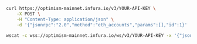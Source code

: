 
<Tabs>
  <TabItem value="cURL">

```bash
curl https://optimism-mainnet.infura.io/v3/YOUR-API-KEY \
    -X POST \
    -H "Content-Type: application/json" \
    -d '{"jsonrpc":"2.0","method":"eth_accounts","params":[],"id":1}'
```

  </TabItem>
  <TabItem value="WSS">

```bash
wscat -c wss://optimism-mainnet.infura.io/ws/v3/YOUR-API-KEY -x '{"jsonrpc":"2.0","method":"eth_accounts","params":[],"id":1}'
```

  </TabItem>

</Tabs>

